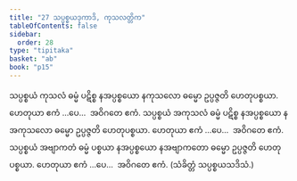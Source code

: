 ```yaml
---
title: "27 သပ္ပစ္စယဒုကာဒိ, ကုသလတ္တိက"
tableOfContents: false
sidebar:
  order: 28
type: "tipitaka"
basket: "ab"
book: "p15"
---
```



<DynamicBreadcrumb />

<Division number="36" book="p15" e="ch" v="40" p="225">

<Paragraph number="101" book="p15">
သပ္ပစ္စယံ ကုသလံ ဓမ္မံ ပဋိစ္စ နအပ္ပစ္စယော နကုသလော ဓမ္မော ဥပ္ပဇ္ဇတိ ဟေတုပစ္စယာ. ဟေတုယာ ဧကံ …ပေ…  အဝိဂတေ ဧကံ.
</Paragraph>

<Paragraph number="102" book="p15">
သပ္ပစ္စယံ အကုသလံ ဓမ္မံ ပဋိစ္စ နအပ္ပစ္စယော နအကုသလော ဓမ္မော ဥပ္ပဇ္ဇတိ ဟေတုပစ္စယာ. ဟေတုယာ ဧကံ …ပေ…  အဝိဂတေ ဧကံ.
</Paragraph>

<Paragraph number="103" book="p15">
သပ္ပစ္စယံ အဗျာကတံ ဓမ္မံ ပစ္စယာ နအပ္ပစ္စယော နအဗျာကတော ဓမ္မော ဥပ္ပဇ္ဇတိ ဟေတုပစ္စယာ. ဟေတုယာ ဧကံ …ပေ…  အဝိဂတေ ဧကံ. (သံခိတ္တံ သပ္ပစ္စယသဒိသံ.)
</Paragraph>
</Division>